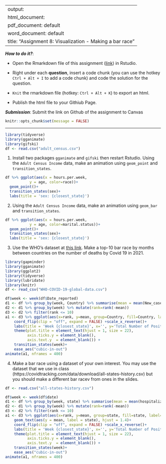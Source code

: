 
---
output: 
  html_document:
  pdf_document: default
  word_document: default
title: "Assignment 8: Visualization - Making a bar race"
---

***How to do it?***: 

- Open the Rmarkdown file of this assignment ([link](assignment8.Rmd)) in Rstudio. 

- Right under each **question**, insert  a code chunk (you can use the hotkey `Ctrl + Alt + I` to add a code chunk) and code the solution for the question. 

- `Knit` the rmarkdown file (hotkey: `Ctrl + Alt + K`) to export an html.  

-  Publish the html file to your Githiub Page. 

***Submission***: Submit the link on Github of the assignment to Canvas

```r
knitr::opts_chunk$set(message = FALSE)
```


-------
```r
library(tidyverse)
library(gganimate)
library(gifski)
df <- read.csv("adult_census.csv")
```

1. Install two packages `gganimate` and `gifski` then restart Rstudio. Using the `Adult Census Income` data, make an animation using `geom_point` and `transition_states`.
```r

df %>% ggplot(aes(x = hours.per.week,
           y = age, color=race))+
  geom_point()+
  transition_states(sex)+
  labs(title = 'sex: {closest_state}')

```


2. Using the `Adult Census Income` data, make an animation using `geom_bar` and `transition_states`.

```r
df %>% ggplot(aes(x = hours.per.week,
           y = age, color=marital.status))+
  geom_point()+
  transition_states(sex)+
  labs(title = 'sex: {closest_state}')
```

3. Use the WHO's dataset at [this link](https://covid19.who.int/WHO-COVID-19-global-data.csv). Make a top-10 bar race by months between countries on the number of deaths by Covid 19 in 2021.
```r
library(gapminder)
library(gganimate)
library(ggplot2)
library(tidyverse)
library(lubridate)
library(knitr)
df <- read_csv("WHO-COVID-19-global-data.csv")

```

```r
df$week <- week(df$Date_reported)
d1 <- df %>% group_by(week, Country) %>% summarise(mean = mean(New_cases))
d2 <- d1 %>% group_by(week) %>% mutate(rank=rank(-mean)) 
d3 <- d2 %>% filter(rank <= 10)
a1 <- d3 %>% ggplot(aes(x=rank, y=mean, group=Country, fill=Country, label=Country)) + geom_col()+geom_text(aes(y = mean, label = Country), hjust = 1.4)+ 
    coord_flip(clip = "off", expand = FALSE) +scale_x_reverse()+
    labs(title = 'Week {closest_state}', x='', y='Total Number of Positive Caeses', fill='Country')+
    theme(plot.title = element_text(hjust = 1, size = 22),
          axis.ticks.y = element_blank(),
          axis.text.y  = element_blank()) + 
    transition_states(week)+
    ease_aes("cubic-in-out")
animate(a1, nframes = 400)
```

4. Make a bar race using a dataset of your own interest. You may use the dataset that we use in class (https://covidtracking.com/data/download/all-states-history.csv) but you should make a different bar racev from ones in the slides. 
```r
df <- read.csv("all-states-history.csv")
```

```r
df$week <- week(df$date)
d1 <- df %>% group_by(week, state) %>% summarise(mean = mean(hospitalizedCurrently))
d2 <- d1 %>% group_by(week) %>% mutate(rank=rank(-mean)) 
d3 <- d2 %>% filter(rank <= 10)
a1 <- d3 %>% ggplot(aes(x=rank, y=mean, group=state, fill=state, label=state)) + geom_col()+
    geom_text(aes(y = mean, label = state), hjust = 1.4)+ 
    coord_flip(clip = "off", expand = FALSE) +scale_x_reverse()+
    labs(title = 'Week {closest_state}', x='', y='Total Number of Positive Caeses', fill='state')+
    theme(plot.title = element_text(hjust = 1, size = 22),
          axis.ticks.y = element_blank(),
          axis.text.y  = element_blank()) + 
    transition_states(week)+
    ease_aes("cubic-in-out")
animate(a1, nframes = 400)
```

